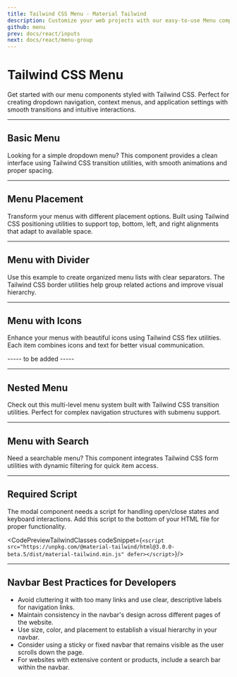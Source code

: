 ```yaml
---
title: Tailwind CSS Menu - Material Tailwind
description: Customize your web projects with our easy-to-use Menu component for Tailwind CSS using Material Design guidelines.
github: menu
prev: docs/react/inputs 
next: docs/react/menu-group
---
```


<InfoBadge />

# Tailwind CSS Menu

Get started with our menu components styled with Tailwind CSS. Perfect for creating dropdown navigation, context menus, and application settings with smooth transitions and intuitive interactions.

---

## Basic Menu

Looking for a simple dropdown menu? This component provides a clean interface using Tailwind CSS transition utilities, with smooth animations and proper spacing.

<PreviewWithCode relativePath="menu/menu-demo.tsx" language="html" />

---

## Menu Placement

Transform your menus with different placement options. Built using Tailwind CSS positioning utilities to support top, bottom, left, and right alignments that adapt to available space.

<PreviewWithCode relativePath="menu/menu-placement.tsx" language="html" />

---

## Menu with Divider

Use this example to create organized menu lists with clear separators. The Tailwind CSS border utilities help group related actions and improve visual hierarchy.

<PreviewWithCode relativePath="menu/menu-with-divider.tsx" language="html" />

---

## Menu with Icons

Enhance your menus with beautiful icons using Tailwind CSS flex utilities. Each item combines icons and text for better visual communication.

----- to be added -----

---

## Nested Menu

Check out this multi-level menu system built with Tailwind CSS transition utilities. Perfect for complex navigation structures with submenu support.

<PreviewWithCode relativePath="menu/nested-menu.tsx" language="html" />

---

## Menu with Search

Need a searchable menu? This component integrates Tailwind CSS form utilities with dynamic filtering for quick item access.

<PreviewWithCode relativePath="menu/menu-with-search.tsx" language="html" />

---

## Required Script

The modal component needs a script for handling open/close states and keyboard interactions. Add this script to the bottom of your HTML file for proper functionality.

<CodePreviewTailwindClasses codeSnippet={`<script src="https://unpkg.com/@material-tailwind/html@3.0.0-beta.5/dist/material-tailwind.min.js" defer></script>`}/>

---
## Navbar Best Practices for Developers
<ul class="space-y-2 list-disc list-inside text-foreground">
<li>Avoid cluttering it with too many links and use clear, descriptive labels for navigation links.</li>
<li>Maintain consistency in the navbar's design across different pages of the website.</li>
<li>Use size, color, and placement to establish a visual hierarchy in your navbar.</li>
<li>Consider using a sticky or fixed navbar that remains visible as the user scrolls down the page.</li>
<li>For websites with extensive content or products, include a search bar within the navbar.</li>
</ul>
